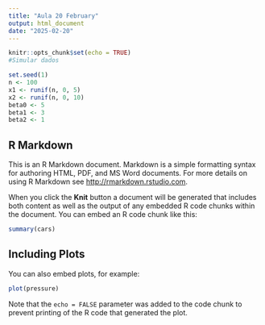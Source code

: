 ---
title: "Aula 20 February"
output: html_document
date: "2025-02-20"
---

```{r setup, include=FALSE}
knitr::opts_chunk$set(echo = TRUE)
#Simular dados

set.seed(1)
n <- 100
x1 <- runif(n, 0, 5)
x2 <- runif(n, 0, 10)
beta0 <- 5
beta1 <- 3
beta2 <- 1
```

## R Markdown

This is an R Markdown document. Markdown is a simple formatting syntax for authoring HTML, PDF, and MS Word documents. For more details on using R Markdown see <http://rmarkdown.rstudio.com>.

When you click the **Knit** button a document will be generated that includes both content as well as the output of any embedded R code chunks within the document. You can embed an R code chunk like this:

```{r cars}
summary(cars)
```

## Including Plots

You can also embed plots, for example:

```{r pressure, echo=FALSE}
plot(pressure)
```

Note that the `echo = FALSE` parameter was added to the code chunk to prevent printing of the R code that generated the plot.
